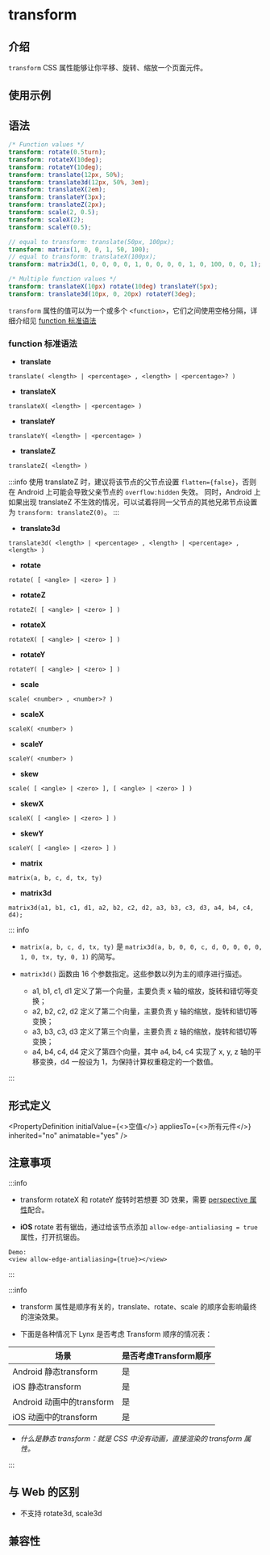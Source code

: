 # transform

## 介绍

`transform` CSS 属性能够让你平移、旋转、缩放一个页面元件。

## 使用示例


<Go
  example="css-api"
  defaultFile="src/transform/App.tsx"
  img="https://lf-lynx.tiktok-cdns.com/obj/lynx-artifacts-oss-sg/lynx-website/assets/doc/css/transform.jpg"
  entry="src/transform"
  defaultEntryFile="dist/transform.lynx.bundle"
/>

## 语法

```scss
/* Function values */
transform: rotate(0.5turn);
transform: rotateX(10deg);
transform: rotateY(10deg);
transform: translate(12px, 50%);
transform: translate3d(12px, 50%, 3em);
transform: translateX(2em);
transform: translateY(3px);
transform: translateZ(2px);
transform: scale(2, 0.5);
transform: scaleX(2);
transform: scaleY(0.5);

// equal to transform: translate(50px, 100px);
transform: matrix(1, 0, 0, 1, 50, 100);
// equal to transform: translateX(100px);
transform: matrix3d(1, 0, 0, 0, 0, 1, 0, 0, 0, 0, 1, 0, 100, 0, 0, 1);

/* Multiple function values */
transform: translateX(10px) rotate(10deg) translateY(5px);
transform: translate3d(10px, 0, 20px) rotateY(3deg);
```

`transform` 属性的值可以为一个或多个 `<function>`，它们之间使用空格分隔，详细介绍见 [function 标准语法](#function标准语法)

### function 标准语法

- **translate**

```
translate( <length> | <percentage> , <length> | <percentage>? )
```

- **translateX**

```
translateX( <length> | <percentage> )
```

- **translateY**

```
translateY( <length> | <percentage> )
```

- **translateZ**

```
translateZ( <length> )
```

:::info
使用 translateZ 时，建议将该节点的父节点设置 `flatten={false}`，否则在 Android 上可能会导致父亲节点的 `overflow:hidden` 失效。
同时，Android 上如果出现 translateZ 不生效的情况，可以试着将同一父节点的其他兄弟节点设置为 `transform: translateZ(0)`。
:::

- **translate3d**

```
translate3d( <length> | <percentage> , <length> | <percentage> , <length> )
```

- **rotate**

```
rotate( [ <angle> | <zero> ] )
```

- **rotateZ**

```
rotateZ( [ <angle> | <zero> ] )
```

- **rotateX**

```
rotateX( [ <angle> | <zero> ] )
```

- **rotateY**

```
rotateY( [ <angle> | <zero> ] )
```

- **scale**

```
scale( <number> , <number>? )
```

- **scaleX**

```
scaleX( <number> )
```

- **scaleY**

```
scaleY( <number> )
```

- **skew**

```
scale( [ <angle> | <zero> ], [ <angle> | <zero> ] )
```

- **skewX**

```
scaleX( [ <angle> | <zero> ] )
```

- **skewY**

```
scaleY( [ <angle> | <zero> ] )
```

- **matrix**

```
matrix(a, b, c, d, tx, ty)
```

- **matrix3d**

```
matrix3d(a1, b1, c1, d1, a2, b2, c2, d2, a3, b3, c3, d3, a4, b4, c4, d4);
```

::: info

- `matrix(a, b, c, d, tx, ty)` 是 `matrix3d(a, b, 0, 0, c, d, 0, 0, 0, 0, 1, 0, tx, ty, 0, 1)` 的简写。

- `matrix3d()` 函数由 16 个参数指定。这些参数以列为主的顺序进行描述。

  - a1, b1, c1, d1
    定义了第一个向量，主要负责 x 轴的缩放，旋转和错切等变换；
  - a2, b2, c2, d2
    定义了第二个向量，主要负责 y 轴的缩放，旋转和错切等变换；
  - a3, b3, c3, d3
    定义了第三个向量，主要负责 z 轴的缩放，旋转和错切等变换；
  - a4, b4, c4, d4
    定义了第四个向量，其中 a4, b4, c4 实现了 x, y, z 轴的平移变换，d4 一般设为 1，为保持计算权重稳定的一个数值。

:::

## 形式定义


<PropertyDefinition
  initialValue={<>空值</>}
  appliesTo={<>所有元件</>}
  inherited="no"
  animatable="yes"
/>

## 注意事项

:::info

- transform rotateX 和 rotateY 旋转时若想要 3D 效果，需要 [perspective 属性](./perspective.mdx)配合。

- **iOS** rotate 若有锯齿，通过给该节点添加 `allow-edge-antialiasing = true` 属性，打开抗锯齿。

```
Demo:
<view allow-edge-antialiasing={true}></view>
```

:::

:::info

- transform 属性是顺序有关的，translate、rotate、scale 的顺序会影响最终的渲染效果。

- 下面是各种情况下 Lynx 是否考虑 Transform 顺序的情况表：

| 场景                      | 是否考虑Transform顺序 |
| ------------------------- | --------------------- |
| Android 静态transform     | 是                    |
| iOS 静态transform         | 是                    |
| Android 动画中的transform | 是                    |
| iOS 动画中的transform     | 是                    |

- _什么是静态 transform：就是 CSS 中没有动画，直接渲染的 transform 属性。_

:::

## 与 Web 的区别

- 不支持 rotate3d, scale3d

## 兼容性


<LegacyCompatTable metadata="css/properties/transform" />
